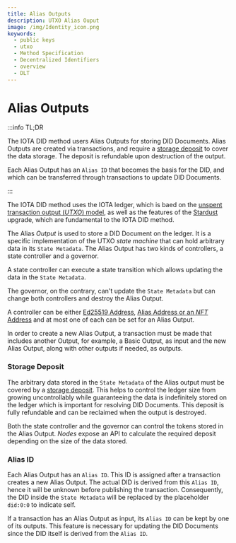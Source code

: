 ```yaml
---
title: Alias Outputs
description: UTXO Alias Ouput
image: /img/Identity_icon.png
keywords:
  - public keys
  - utxo
  - Method Specification
  - Decentralized Identifiers
  - overview
  - DLT
---
```


# Alias Outputs

:::info TL;DR

The IOTA DID method users Alias Outputs for storing DID Documents.
Alias Outputs are created via transactions,
and require a [storage deposit](/learn/protocols/stardust/core-concepts/storage-deposit/) to cover the data storage.
The deposit is refundable upon destruction of the output.

Each Alias Output has an `Alias ID` that becomes the basis for the DID,
and which can be transferred through transactions to update DID Documents.

:::


The IOTA DID method uses the IOTA ledger, which is baed on the [unspent transaction output (_UTXO_) model](/learn/protocols/chrysalis/core-concepts/switch-to-UTXO/),
as well as the features of the [Stardust](/introduction/stardust/explanations/what_is_stardust) upgrade,
which are fundamental to the IOTA DID method.

The Alias _Output_ is used to store a DID Document on the ledger.
It is a specific implementation of the UTXO _state machine_ that can hold arbitrary data in its `State Metadata`.
The Alias Output has two kinds of controllers, a state controller and a governor.

A state controller can execute a state transition which allows updating the data in the `State Metadata`.

The governor, on the contrary, can't update the `State Metadata` but can change both controllers and destroy the Alias Output.

A controller can be either [Ed25519 Address](/learn/protocols/chrysalis/core-concepts/switch-to-UTXO/), [Alias Address or an _NFT_ Address](/learn/protocols/stardust/core-concepts/multi-asset-ledger/)
and at most one of each can be set for an Alias Output.

In order to create a new Alias Output, a transaction must be made that includes another Output, for example,
a Basic Output, as input and the new Alias Output, along with other outputs if needed, as outputs.

### Storage Deposit

The arbitrary data stored in the `State Metadata` of the Alias output must be covered by a
[storage deposit](/learn/protocols/stardust/core-concepts/storage-deposit/).
This helps to control the ledger size from growing uncontrollably while guaranteeing the data
is indefinitely stored on the ledger which is important for resolving DID Documents.
This deposit is fully refundable and can be reclaimed when the output is destroyed.

Both the state controller and the governor can control the tokens stored in the Alias Output.
_Nodes_ expose an API to calculate the required deposit depending on the size of the data stored.

### Alias ID

Each Alias Output has an `Alias ID`. This ID is assigned after a transaction creates a new Alias Output.
The actual DID is derived from this `Alias ID`, hence it will be unknown before publishing the transaction.
Consequently, the DID inside the `State Metadata` will be replaced by the placeholder `did:0:0` to indicate self.

If a transaction has an Alias Output as input, its `Alias ID` can be kept by one of its outputs.
This feature is necessary for updating the DID Documents since the DID itself is derived from the `Alias ID`.

